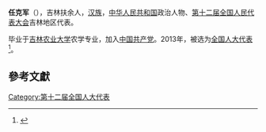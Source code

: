 '''任克军'''（{{bd|1954年||}}），吉林扶余人，[[汉族|汉族]]，[[中华人民共和国|中华人民共和国]]政治人物、[[第十二届全国人民代表大会|第十二届全国人民代表大会]]吉林地区代表。

毕业于[[吉林农业大学|吉林农业大学]]农学专业，加入[[中国共产党|中国共产党]]。2013年，被选为[[全国人大代表|全国人大代表]]<ref>{{cite news|title=全国人大代表信息-任克军|url=http://210.82.31.1:8084/delegate/viewDelegate.action?dbid=120474|accessdate=2013-03-28|newspaper=全国人大网|archive-url=https://web.archive.org/web/20190222134949/http://www.npc.gov.cn/delegate/viewDelegate.action?dbid=120474|archive-date=2019-02-22|dead-url=yes}}</ref>。

==參考文獻==
{{reflist}}
{{中国政治人物小作品}}

[[Category:第十二届全国人大代表|Category:第十二届全国人大代表]]